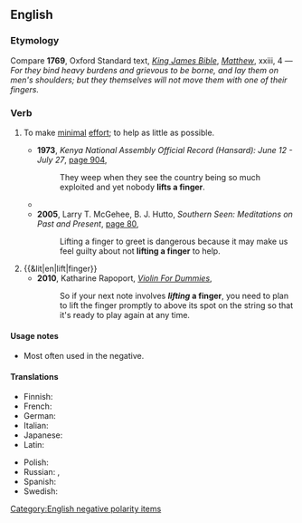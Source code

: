 ==English==

===Etymology===
Compare '''1769''', Oxford Standard text, ''[[s:Bible (King James)|King James Bible]]'', ''[[s:Bible (King James)/Matthew|Matthew]]'', xxiii, 4 — ''For they bind heavy burdens and grievous to be borne, and lay them on men's shoulders; but they themselves will not move them with one of their fingers.''

===Verb===
{{en-verb|lifts a finger|lifting a finger|lifted a finger}}

# {{lb|en|figuratively}} To make [[minimal]] [[effort]]; to help as little as possible.
#* '''1973''', ''Kenya National Assembly Official Record (Hansard): June 12 - July 27'', [http://books.google.com/books?id=ZSdeoZJ2lyUC&pg=PA903&dq=%22lifts+a+finger%22&hl=en&ei=Cmn4TdnXJ4e6vwPzjPWCDA&sa=X&oi=book_result&ct=result&resnum=7&ved=0CEQQ6AEwBjgK#v=onepage&q=%22lifts%20a%20finger%22&f=false page 904],
#*: They weep when they see the country being so much exploited and yet nobody '''lifts a finger'''.
#* {{quote-book|en|title=Little men: novellas and stories‎|page=6|author=Gerald Shapiro|year=2004|passage=You've known about it all along, you haven't '''lifted a finger''', so don't come crying to me. I don't have time for it.}}
#* '''2005''', Larry T. McGehee, B. J. Hutto, ''Southern Seen: Meditations on Past and Present'', [http://books.google.com/books?id=KIeSR5uyT-oC&pg=PA80&dq=%22lifting+a+finger%22&hl=en&ei=gmT4TcveJIukugOKveCDDA&sa=X&oi=book_result&ct=result&resnum=3&ved=0CDQQ6AEwAjgK#v=onepage&q=%22lifting%20a%20finger%22&f=false page 80],
#*: Lifting a finger to greet is dangerous because it may make us feel guilty about not '''lifting a finger''' to help.
# {{&lit|en|lift|finger}}
#* '''2010''', Katharine Rapoport, ''[http://books.google.com/books?id=Htf9e9fFvJQC&pg=PT74&dq=%22lifting+a+finger%22&hl=en&ei=gmT4TcveJIukugOKveCDDA&sa=X&oi=book_result&ct=result&resnum=5&ved=0CD8Q6AEwBDgK#v=onepage&q=%22lifting%20a%20finger%22&f=false Violin For Dummies]'',
#*: So if your next note involves '''''lifting'' a finger''', you need to plan to lift the finger promptly to above its spot on the string so that it's ready to play again at any time.

====Usage notes====
* Most often used in the negative.

====Translations====
{{trans-top|to make minimal effort}}
* Finnish: {{t-needed|fi}}
* French: {{t+|fr|lever le petit doigt}}
* German: {{qualifier|mostly used in the negative}} {{t|de|Finger krumm machen}}
* Italian: {{t|it|muovere un dito}}
* Japanese: {{t|ja|指一本動かす|tr=yubi ippon ugokasu|sc=Jpan}}
* Latin: {{t|la|prōferō digitum}}
{{trans-mid}}
* Polish: {{t|pl|kiwnąć palcem|pf}}
* Russian: {{qualifier|mostly used in the negative}} {{t|ru|уда́рить па́льцем о па́лец}}, {{t|ru|уда́рить па́лец о па́лец}} <!--to strike a finger with another finger "он пальцем о палец не ударил, а денег требует"-->
* Spanish: {{t|es|mover un dedo}} {{qualifier|mostly used in the negative}}
* Swedish: {{t|sv|lyfta ett finger}} {{qualifier|mostly used in the negative}}
{{trans-bottom}}

[[Category:English negative polarity items]]